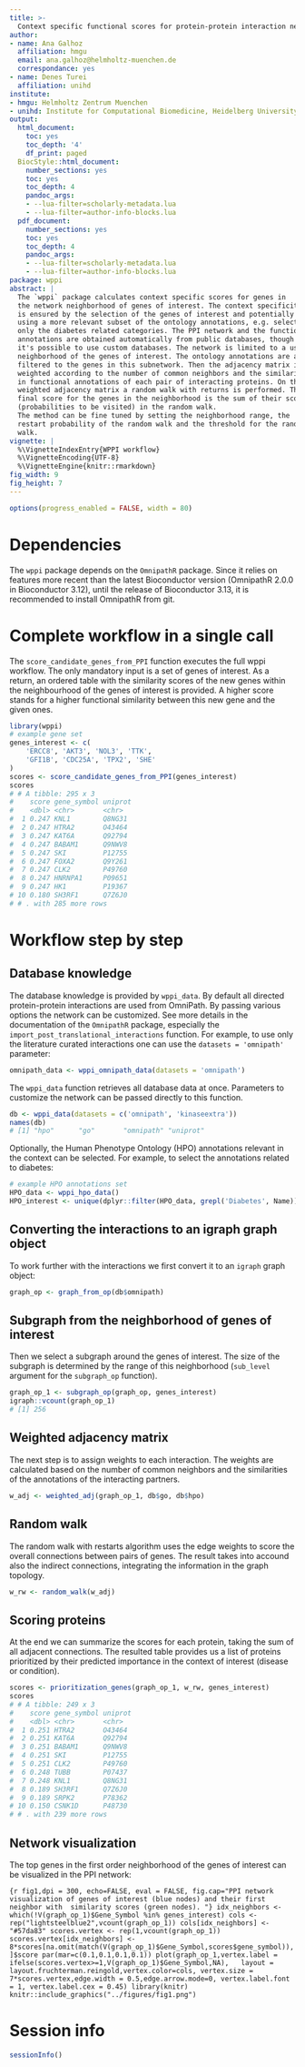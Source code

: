 ```yaml
---
title: >-
  Context specific functional scores for protein-protein interaction networks
author:
- name: Ana Galhoz
  affiliation: hmgu
  email: ana.galhoz@helmholtz-muenchen.de
  correspondance: yes
- name: Denes Turei
  affiliation: unihd
institute:
- hmgu: Helmholtz Zentrum Muenchen
- unihd: Institute for Computational Biomedicine, Heidelberg University
output:
  html_document:
    toc: yes
    toc_depth: '4'
    df_print: paged
  BiocStyle::html_document:
    number_sections: yes
    toc: yes
    toc_depth: 4
    pandoc_args:
    - --lua-filter=scholarly-metadata.lua
    - --lua-filter=author-info-blocks.lua
  pdf_document:
    number_sections: yes
    toc: yes
    toc_depth: 4
    pandoc_args:
    - --lua-filter=scholarly-metadata.lua
    - --lua-filter=author-info-blocks.lua
package: wppi
abstract: |
  The `wppi` package calculates context specific scores for genes in
  the network neighborhood of genes of interest. The context specificity
  is ensured by the selection of the genes of interest and potentially by
  using a more relevant subset of the ontology annotations, e.g. selecting
  only the diabetes related categories. The PPI network and the functional
  annotations are obtained automatically from public databases, though
  it's possible to use custom databases. The network is limited to a user defined
  neighborhood of the genes of interest. The ontology annotations are also
  filtered to the genes in this subnetwork. Then the adjacency matrix is
  weighted according to the number of common neighbors and the similarity
  in functional annotations of each pair of interacting proteins. On this
  weighted adjacency matrix a random walk with returns is performed. The
  final score for the genes in the neighborhood is the sum of their scores
  (probabilities to be visited) in the random walk.
  The method can be fine tuned by setting the neighborhood range, the
  restart probability of the random walk and the threshold for the random
  walk.
vignette: |
  %\VignetteIndexEntry{WPPI workflow}
  %\VignetteEncoding{UTF-8}
  %\VignetteEngine{knitr::rmarkdown}
fig_width: 9
fig_height: 7
---
```


```r
options(progress_enabled = FALSE, width = 80)
```

# Dependencies

The `wppi` package depends on the `OmnipathR` package. Since it relies on
features more recent than the latest Bioconductor version (OmnipathR 2.0.0
in Bioconductor 3.12), until the release of Bioconductor 3.13, it is
recommended to install OmnipathR from git.

# Complete workflow in a single call

The `score_candidate_genes_from_PPI` function executes the full wppi workflow.
The only mandatory input is a set of genes of interest. As a return, an ordered
table with the similarity scores of the new genes within the neighbourhood of 
the genes of interest is provided. A higher score stands for a higher 
functional similarity between this new gene and the given ones. 

```r
library(wppi)
# example gene set
genes_interest <- c(
    'ERCC8', 'AKT3', 'NOL3', 'TTK',
    'GFI1B', 'CDC25A', 'TPX2', 'SHE'
)
scores <- score_candidate_genes_from_PPI(genes_interest)
scores
# # A tibble: 295 x 3
#    score gene_symbol uniprot
#    <dbl> <chr>       <chr>
#  1 0.247 KNL1        Q8NG31
#  2 0.247 HTRA2       O43464
#  3 0.247 KAT6A       Q92794
#  4 0.247 BABAM1      Q9NWV8
#  5 0.247 SKI         P12755
#  6 0.247 FOXA2       Q9Y261
#  7 0.247 CLK2        P49760
#  8 0.247 HNRNPA1     P09651
#  9 0.247 HK1         P19367
# 10 0.180 SH3RF1      Q7Z6J0
# # . with 285 more rows
```

# Workflow step by step

## Database knowledge

The database knowledge is provided by `wppi_data`. By default all directed
protein-protein interactions are used from OmniPath. By passing various
options the network can be customized. See more details in the documentation
of the `OmnipathR` package, especially the
`import_post_translational_interactions` function. For example, to use only
the literature curated interactions one can use the `datasets = 'omnipath'`
parameter:

```r
omnipath_data <- wppi_omnipath_data(datasets = 'omnipath')
```

The `wppi_data` function retrieves all database data at once. Parameters to
customize the network can be passed directly to this function.

```r
db <- wppi_data(datasets = c('omnipath', 'kinaseextra'))
names(db)
# [1] "hpo"      "go"       "omnipath" "uniprot"
````

Optionally, the Human Phenotype Ontology (HPO) annotations relevant in the
context can be selected. For example, to select the annotations related to
diabetes:

```r
# example HPO annotations set
HPO_data <- wppi_hpo_data()
HPO_interest <- unique(dplyr::filter(HPO_data, grepl('Diabetes', Name))$Name)
```

## Converting the interactions to an igraph graph object

To work further with the interactions we first convert it to an `igraph`
graph object:

```r
graph_op <- graph_from_op(db$omnipath)
```

## Subgraph from the neighborhood of genes of interest

Then we select a subgraph around the genes of interest. The size of the
subgraph is determined by the range of this neighborhood (`sub_level`
argument for the `subgraph_op` function).

```r
graph_op_1 <- subgraph_op(graph_op, genes_interest)
igraph::vcount(graph_op_1)
# [1] 256
```

## Weighted adjacency matrix

The next step is to assign weights to each interaction. The weights are
calculated based on the number of common neighbors and the similarities of
the annotations of the interacting partners.

```r
w_adj <- weighted_adj(graph_op_1, db$go, db$hpo)
```

## Random walk

The random walk with restarts algorithm uses the edge weights to score the
overall connections between pairs of genes. The result takes into accound
also the indirect connections, integrating the information in the graph
topology.

```r
w_rw <- random_walk(w_adj)
```

## Scoring proteins

At the end we can summarize the scores for each protein, taking the sum of
all adjacent connections. The resulted table provides us a list of proteins
prioritized by their predicted importance in the context of interest
(disease or condition).

```r
scores <- prioritization_genes(graph_op_1, w_rw, genes_interest)
scores
# # A tibble: 249 x 3
#    score gene_symbol uniprot
#    <dbl> <chr>       <chr>
#  1 0.251 HTRA2       O43464 
#  2 0.251 KAT6A       Q92794 
#  3 0.251 BABAM1      Q9NWV8 
#  4 0.251 SKI         P12755 
#  5 0.251 CLK2        P49760 
#  6 0.248 TUBB        P07437 
#  7 0.248 KNL1        Q8NG31 
#  8 0.189 SH3RF1      Q7Z6J0 
#  9 0.189 SRPK2       P78362 
# 10 0.150 CSNK1D      P48730 
# # . with 239 more rows
```

## Network visualization 

The top genes in the first order neighborhood of the genes of interest can be 
visualized in the PPI network:

```{r fig1,dpi = 300, echo=FALSE, eval = FALSE, fig.cap="PPI network 
visualization of genes of interest (blue nodes) and their first neighbor with 
similarity scores (green nodes). "}
idx_neighbors <- which(!V(graph_op_1)$Gene_Symbol %in% genes_interest)
cols <- rep("lightsteelblue2",vcount(graph_op_1))
cols[idx_neighbors] <- "#57da83"
scores.vertex <- rep(1,vcount(graph_op_1))
scores.vertex[idx_neighbors] <- 
8*scores[na.omit(match(V(graph_op_1)$Gene_Symbol,scores$gene_symbol)),]$score
par(mar=c(0.1,0.1,0.1,0.1))
plot(graph_op_1,vertex.label = ifelse(scores.vertex>=1,V(graph_op_1)$Gene_Symbol,NA),  
layout = layout.fruchterman.reingold,vertex.color=cols,
vertex.size = 7*scores.vertex,edge.width = 0.5,edge.arrow.mode=0,
vertex.label.font = 1, vertex.label.cex = 0.45)
library(knitr)
knitr::include_graphics("../figures/fig1.png")
```



# Session info {.unnumbered}

```r
sessionInfo()
```
